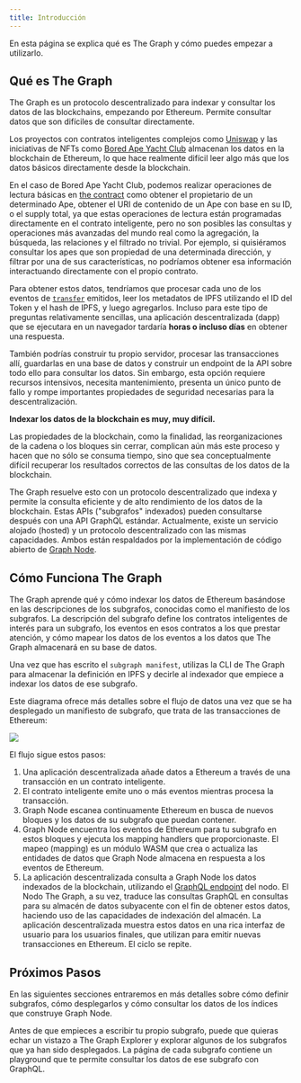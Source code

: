 ```yaml
---
title: Introducción
---
```


En esta página se explica qué es The Graph y cómo puedes empezar a utilizarlo.

## Qué es The Graph

The Graph es un protocolo descentralizado para indexar y consultar los datos de las blockchains, empezando por Ethereum. Permite consultar datos que son difíciles de consultar directamente.

Los proyectos con contratos inteligentes complejos como [Uniswap](https://uniswap.org/) y las iniciativas de NFTs como [Bored Ape Yacht Club](https://boredapeyachtclub.com/) almacenan los datos en la blockchain de Ethereum, lo que hace realmente difícil leer algo más que los datos básicos directamente desde la blockchain.

En el caso de Bored Ape Yacht Club, podemos realizar operaciones de lectura básicas en [the contract](https://etherscan.io/address/0xbc4ca0eda7647a8ab7c2061c2e118a18a936f13d#code) como obtener el propietario de un determinado Ape, obtener el URI de contenido de un Ape con base en su ID, o el supply total, ya que estas operaciones de lectura están programadas directamente en el contrato inteligente, pero no son posibles las consultas y operaciones más avanzadas del mundo real como la agregación, la búsqueda, las relaciones y el filtrado no trivial. Por ejemplo, si quisiéramos consultar los apes que son propiedad de una determinada dirección, y filtrar por una de sus características, no podríamos obtener esa información interactuando directamente con el propio contrato.

Para obtener estos datos, tendríamos que procesar cada uno de los eventos de [`transfer`](https://etherscan.io/address/0xbc4ca0eda7647a8ab7c2061c2e118a18a936f13d#code#L1746) emitidos, leer los metadatos de IPFS utilizando el ID del Token y el hash de IPFS, y luego agregarlos. Incluso para este tipo de preguntas relativamente sencillas, una aplicación descentralizada (dapp) que se ejecutara en un navegador tardaría **horas o incluso días** en obtener una respuesta.

También podrías construir tu propio servidor, procesar las transacciones allí, guardarlas en una base de datos y construir un endpoint de la API sobre todo ello para consultar los datos. Sin embargo, esta opción requiere recursos intensivos, necesita mantenimiento, presenta un único punto de fallo y rompe importantes propiedades de seguridad necesarias para la descentralización.

**Indexar los datos de la blockchain es muy, muy difícil.**

Las propiedades de la blockchain, como la finalidad, las reorganizaciones de la cadena o los bloques sin cerrar, complican aún más este proceso y hacen que no sólo se consuma tiempo, sino que sea conceptualmente difícil recuperar los resultados correctos de las consultas de los datos de la blockchain.

The Graph resuelve esto con un protocolo descentralizado que indexa y permite la consulta eficiente y de alto rendimiento de los datos de la blockchain. Estas APIs ("subgrafos" indexados) pueden consultarse después con una API GraphQL estándar. Actualmente, existe un servicio alojado (hosted) y un protocolo descentralizado con las mismas capacidades. Ambos están respaldados por la implementación de código abierto de [Graph Node](https://github.com/graphprotocol/graph-node).

## Cómo Funciona The Graph

The Graph aprende qué y cómo indexar los datos de Ethereum basándose en las descripciones de los subgrafos, conocidas como el manifiesto de los subgrafos. La descripción del subgrafo define los contratos inteligentes de interés para un subgrafo, los eventos en esos contratos a los que prestar atención, y cómo mapear los datos de los eventos a los datos que The Graph almacenará en su base de datos.

Una vez que has escrito el `subgraph manifest`, utilizas la CLI de The Graph para almacenar la definición en IPFS y decirle al indexador que empiece a indexar los datos de ese subgrafo.

Este diagrama ofrece más detalles sobre el flujo de datos una vez que se ha desplegado un manifiesto de subgrafo, que trata de las transacciones de Ethereum:

![](/img/graph-dataflow.png)

El flujo sigue estos pasos:

1. Una aplicación descentralizada añade datos a Ethereum a través de una transacción en un contrato inteligente.
2. El contrato inteligente emite uno o más eventos mientras procesa la transacción.
3. Graph Node escanea continuamente Ethereum en busca de nuevos bloques y los datos de su subgrafo que puedan contener.
4. Graph Node encuentra los eventos de Ethereum para tu subgrafo en estos bloques y ejecuta los mapping handlers que proporcionaste. El mapeo (mapping) es un módulo WASM que crea o actualiza las entidades de datos que Graph Node almacena en respuesta a los eventos de Ethereum.
5. La aplicación descentralizada consulta a Graph Node los datos indexados de la blockchain, utilizando el [GraphQL endpoint](https://graphql.org/learn/) del nodo. El Nodo The Graph, a su vez, traduce las consultas GraphQL en consultas para su almacén de datos subyacente con el fin de obtener estos datos, haciendo uso de las capacidades de indexación del almacén. La aplicación descentralizada muestra estos datos en una rica interfaz de usuario para los usuarios finales, que utilizan para emitir nuevas transacciones en Ethereum. El ciclo se repite.

## Próximos Pasos

En las siguientes secciones entraremos en más detalles sobre cómo definir subgrafos, cómo desplegarlos y cómo consultar los datos de los índices que construye Graph Node.

Antes de que empieces a escribir tu propio subgrafo, puede que quieras echar un vistazo a The Graph Explorer y explorar algunos de los subgrafos que ya han sido desplegados. La página de cada subgrafo contiene un playground que te permite consultar los datos de ese subgrafo con GraphQL.
